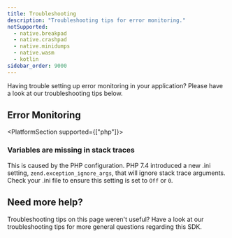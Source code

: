 ```yaml
---
title: Troubleshooting
description: "Troubleshooting tips for error monitoring."
notSupported:
  - native.breakpad
  - native.crashpad
  - native.minidumps
  - native.wasm
  - kotlin
sidebar_order: 9000
---
```


Having trouble setting up error monitoring in your application? Please have a look at our troubleshooting tips below.

## Error Monitoring

<PageGrid />

<PlatformSection supported={["php"]}>

### Variables are missing in stack traces

This is caused by the PHP configuration. PHP 7.4 introduced a new .ini setting, `zend.exception_ignore_args`, that will ignore stack trace arguments. Check your .ini file to ensure this setting is set to `Off` or `0`.

</PlatformSection>

## Need more help?

Troubleshooting tips on this page weren't useful? Have a look at our <PlatformLink to="/troubleshooting/">troubleshooting</PlatformLink> tips for more general questions regarding this SDK.
